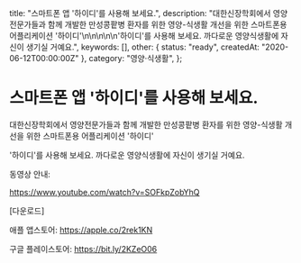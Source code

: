   title: "스마트폰 앱 '하이디'를 사용해 보세요.",
  description:
    "대한신장학회에서 영양전문가들과 함께 개발한 만성콩팥병 환자를 위한 영양-식생활 개선을 위한 스마트폰용 어플리케이션 '하이디'\n\n\n\n\n'하이디'를 사용해 보세요. 까다로운 영양식생활에 자신이 생기실 거예요.",
  keywords: [],
  other: { status: "ready", createdAt: "2020-06-12T00:00:00Z" },
  category: "영양·식생활",
};

# 스마트폰 앱 '하이디'를 사용해 보세요.

대한신장학회에서 영양전문가들과 함께 개발한 만성콩팥병 환자를 위한 영양-식생활 개선을 위한 스마트폰용 어플리케이션 '하이디'

'하이디'를 사용해 보세요. 까다로운 영양식생활에 자신이 생기실 거예요.

동영상 안내:

https://www.youtube.com/watch?v=SOFkpZobYhQ

[다운로드]

애플 앱스토어: https://apple.co/2rek1KN

구글 플레이스토어: https://bit.ly/2KZeO06
